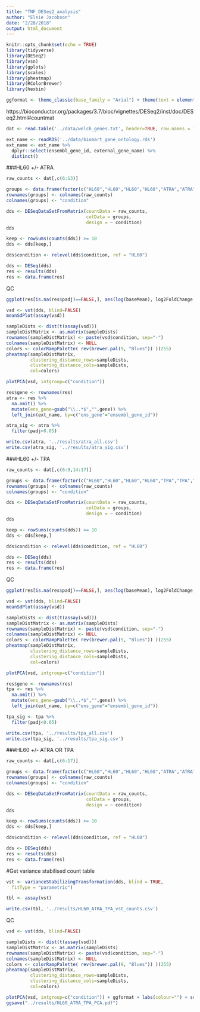 ```yaml
---
title: "TNF_DESeq2_analysis"
author: "Elsie Jacobson"
date: "2/28/2018"
output: html_document
---
```


```r
knitr::opts_chunk$set(echo = TRUE)
library(tidyverse)
library(DESeq2)
library(vsn)
library(gplots)
library(scales)
library(pheatmap)
library(RColorBrewer)
library(hexbin)

ggformat <- theme_classic(base_family = "Arial") + theme(text = element_text(size = 20))
```

https://bioconductor.org/packages/3.7/bioc/vignettes/DESeq2/inst/doc/DESeq2.html#countmat

```r
dat <- read.table('../data/welch_genes.txt', header=TRUE, row.names = 1)

ext_name <- readRDS('../data/biomart_gene_ontology.rds')
ext_name <- ext_name %>%
  dplyr::select(ensembl_gene_id, external_gene_name) %>%
  distinct()
```

###HL60 +/- ATRA

```r
raw_counts <- dat[,c(6:13)]

groups <- data.frame(factor(c("HL60","HL60","HL60","HL60","ATRA","ATRA","ATRA","ATRA")))
rownames(groups) <- colnames(raw_counts)
colnames(groups) <- "condition"

dds <- DESeqDataSetFromMatrix(countData = raw_counts,
                              colData = groups,
                              design = ~ condition)
dds

keep <- rowSums(counts(dds)) >= 10
dds <- dds[keep,]

dds$condition <- relevel(dds$condition, ref = "HL60")

dds <- DESeq(dds)
res <- results(dds)
res <- data.frame(res)
```

QC

```r
ggplot(res[is.na(res$padj)==FALSE,], aes(log(baseMean), log2FoldChange, colour=padj<0.05)) + geom_point()

vsd <- vst(dds, blind=FALSE)
meanSdPlot(assay(vsd))

sampleDists <- dist(t(assay(vsd)))
sampleDistMatrix <- as.matrix(sampleDists)
rownames(sampleDistMatrix) <- paste(vsd$condition, sep="-")
colnames(sampleDistMatrix) <- NULL
colors <- colorRampPalette( rev(brewer.pal(9, "Blues")) )(255)
pheatmap(sampleDistMatrix,
         clustering_distance_rows=sampleDists,
         clustering_distance_cols=sampleDists,
         col=colors)

plotPCA(vsd, intgroup=c("condition"))
```

```r
res$gene <- rownames(res)
atra <- res %>%
  na.omit() %>%
  mutate(ens_gene=gsub("\\..*$","",gene)) %>%
  left_join(ext_name, by=c("ens_gene"="ensembl_gene_id"))

atra_sig <- atra %>%
  filter(padj<0.05)

write.csv(atra, '../results/atra_all.csv')
write.csv(atra_sig, '../results/atra_sig.csv')
```

###HL60 +/- TPA

```r
raw_counts <- dat[,c(6:9,14:17)]

groups <- data.frame(factor(c("HL60","HL60","HL60","HL60","TPA","TPA","TPA","TPA")))
rownames(groups) <- colnames(raw_counts)
colnames(groups) <- "condition"

dds <- DESeqDataSetFromMatrix(countData = raw_counts,
                              colData = groups,
                              design = ~ condition)
dds

keep <- rowSums(counts(dds)) >= 10
dds <- dds[keep,]

dds$condition <- relevel(dds$condition, ref = "HL60")

dds <- DESeq(dds)
res <- results(dds)
res <- data.frame(res)
```

QC

```r
ggplot(res[is.na(res$padj)==FALSE,], aes(log(baseMean), log2FoldChange, colour=padj<0.05)) + geom_point()

vsd <- vst(dds, blind=FALSE)
meanSdPlot(assay(vsd))

sampleDists <- dist(t(assay(vsd)))
sampleDistMatrix <- as.matrix(sampleDists)
rownames(sampleDistMatrix) <- paste(vsd$condition, sep="-")
colnames(sampleDistMatrix) <- NULL
colors <- colorRampPalette( rev(brewer.pal(9, "Blues")) )(255)
pheatmap(sampleDistMatrix,
         clustering_distance_rows=sampleDists,
         clustering_distance_cols=sampleDists,
         col=colors)

plotPCA(vsd, intgroup=c("condition"))
```

```r
res$gene <- rownames(res)
tpa <- res %>%
  na.omit() %>%
  mutate(ens_gene=gsub("\\..*$","",gene)) %>%
  left_join(ext_name, by=c("ens_gene"="ensembl_gene_id"))

tpa_sig <- tpa %>%
  filter(padj<0.05)

write.csv(tpa, '../results/tpa_all.csv')
write.csv(tpa_sig, '../results/tpa_sig.csv')
```

###HL60 +/- ATRA OR TPA

```r
raw_counts <- dat[,c(6:17)]

groups <- data.frame(factor(c("HL60","HL60","HL60","HL60","ATRA","ATRA","ATRA","ATRA","TPA","TPA","TPA","TPA")))
rownames(groups) <- colnames(raw_counts)
colnames(groups) <- "condition"

dds <- DESeqDataSetFromMatrix(countData = raw_counts,
                              colData = groups,
                              design = ~ condition)
dds

keep <- rowSums(counts(dds)) >= 10
dds <- dds[keep,]

dds$condition <- relevel(dds$condition, ref = "HL60")

dds <- DESeq(dds)
res <- results(dds)
res <- data.frame(res)
```

#Get variance stabilised count table

```r
vst <- varianceStabilizingTransformation(dds, blind = TRUE,
  fitType = "parametric")

tbl <- assay(vst)

write.csv(tbl, '../results/HL60_ATRA_TPA_vst_counts.csv')
```

QC

```r
vsd <- vst(dds, blind=FALSE)

sampleDists <- dist(t(assay(vsd)))
sampleDistMatrix <- as.matrix(sampleDists)
rownames(sampleDistMatrix) <- paste(vsd$condition, sep="-")
colnames(sampleDistMatrix) <- NULL
colors <- colorRampPalette( rev(brewer.pal(9, "Blues")) )(255)
pheatmap(sampleDistMatrix,
         clustering_distance_rows=sampleDists,
         clustering_distance_cols=sampleDists,
         col=colors)

plotPCA(vsd, intgroup=c("condition")) + ggformat + labs(colour="") + scale_colour_viridis_d(option="C", end=0.8)
ggsave("../results/HL60_ATRA_TPA_PCA.pdf")
```

